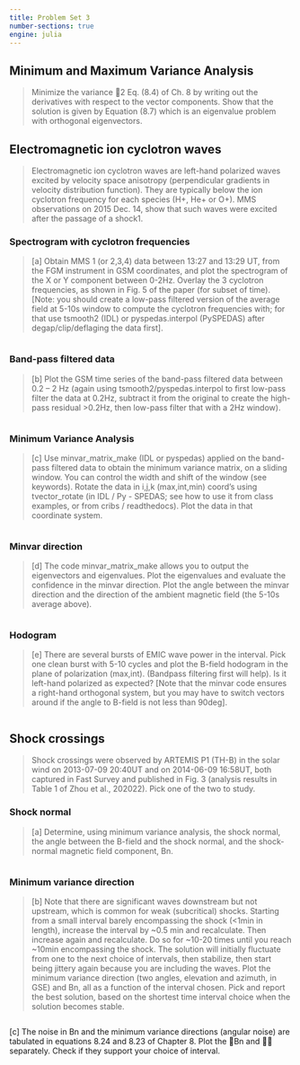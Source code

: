 ```yaml
---
title: Problem Set 3
number-sections: true
engine: julia
---
```


## Minimum and Maximum Variance Analysis

> Minimize the variance 2 Eq. (8.4) of Ch. 8 by writing out the derivatives with respect to the vector components. Show that the solution is given by Equation (8.7) which is an eigenvalue problem with orthogonal eigenvectors.

## Electromagnetic ion cyclotron waves

> Electromagnetic ion cyclotron waves are left-hand polarized waves excited by velocity space anisotropy (perpendicular gradients in velocity distribution function). They are typically below the ion cyclotron frequency for each species (H+, He+ or O+). MMS observations on 2015 Dec. 14, show that such waves were excited after the passage of a shock1.

### Spectrogram with cyclotron frequencies

> [a] Obtain MMS 1 (or 2,3,4) data between 13:27 and 13:29 UT, from the FGM instrument in GSM coordinates, and plot the spectrogram of the X or Y component between 0-2Hz. Overlay the 3 cyclotron frequencies, as shown in Fig. 5 of the paper (for subset of time). [Note: you should create a low-pass filtered version of the average field at 5-10s window to compute the cyclotron frequencies with; for that use tsmooth2 (IDL) or pyspedas.interpol (PySPEDAS) after degap/clip/deflaging the data first].

```julia

```

### Band-pass filtered data

> [b] Plot the GSM time series of the band-pass filtered data between 0.2 – 2 Hz (again using tsmooth2/pyspedas.interpol to first low-pass filter the data at 0.2Hz, subtract it from the original to create the high-pass residual >0.2Hz, then low-pass filter that with a 2Hz window).

```julia

```

### Minimum Variance Analysis

> [c] Use minvar_matrix_make (IDL or pyspedas) applied on the band-pass filtered data to obtain the minimum variance matrix, on a sliding window. You can control the width and shift of the window (see keywords). Rotate the data in i,j,k (max,int,min) coord’s using tvector_rotate (in IDL / Py - SPEDAS; see how to use it from class examples, or from cribs / readthedocs). Plot the data in that coordinate system.

```julia

```

### Minvar direction

> [d] The code minvar_matrix_make allows you to output the eigenvectors and eigenvalues. Plot the eigenvalues and evaluate the confidence in the minvar direction. Plot the angle between the minvar direction and the direction of the ambient magnetic field (the 5-10s average above).

```julia

```

### Hodogram

> [e] There are several bursts of EMIC wave power in the interval. Pick one clean burst with 5-10 cycles and plot the B-field hodogram in the plane of polarization (max,int). (Bandpass filtering first will help). Is it left-hand polarized as expected? [Note that the minvar code ensures a right-hand orthogonal system, but you may have to switch vectors around if the angle to B-field is not less than 90deg].

```julia

```

## Shock crossings

> Shock crossings were observed by ARTEMIS P1 (TH-B) in the solar wind on 2013-07-09 20:40UT and on 2014-06-09 16:58UT, both captured in Fast Survey and published in Fig. 3 (analysis results in Table 1 of Zhou et al., 202022). Pick one of the two to study.

### Shock normal

> [a] Determine, using minimum variance analysis, the shock normal, the angle between the B-field and the shock normal, and the shock-normal magnetic field component, Bn.

```julia

```

### Minimum variance direction

> [b] Note that there are significant waves downstream but not upstream, which is common for weak (subcritical) shocks. Starting from a small interval barely encompassing the shock (<1min in length), increase the interval by ~0.5 min and recalculate. Then increase again and recalculate. Do so for ~10-20 times until you reach ~10min encompassing the shock. The solution will initially fluctuate from one to the next choice of intervals, then stabilize, then start being jittery again because you are including the waves. Plot the minimum variance direction (two angles, elevation and azimuth, in GSE) and Bn, all as a function of the interval chosen. Pick and report the best solution, based on the shortest time interval choice when the solution becomes stable.

```julia

```

[c] The noise in Bn and the minimum variance directions (angular noise) are tabulated in equations 8.24 and 8.23 of Chapter 8. Plot the Bn and  separately. Check if they support your choice of interval.
